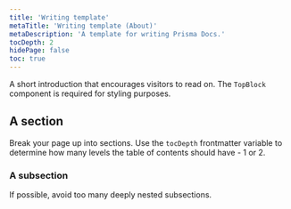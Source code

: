 ```yaml
---
title: 'Writing template'
metaTitle: 'Writing template (About)'
metaDescription: 'A template for writing Prisma Docs.'
tocDepth: 2
hidePage: false
toc: true
---
```


<TopBlock>

A short introduction that encourages visitors to read on. The `TopBlock` component is required for styling purposes.

</TopBlock>

## A section

Break your page up into sections. Use the `tocDepth` frontmatter variable to determine how many levels the table of contents should have - 1 or 2.

### A subsection

If possible, avoid too many deeply nested subsections.
